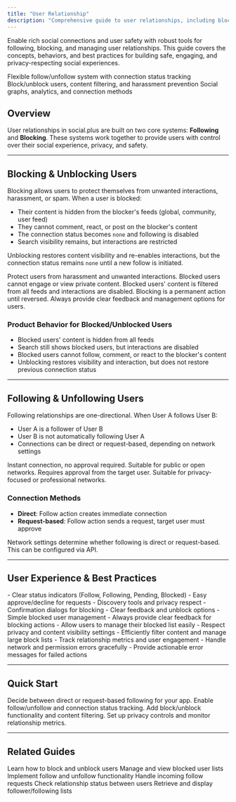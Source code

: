 ```yaml
---
title: "User Relationship"
description: "Comprehensive guide to user relationships, including blocking, following, privacy, and connection management."
---
```


Enable rich social connections and user safety with robust tools for following, blocking, and managing user relationships. This guide covers the concepts, behaviors, and best practices for building safe, engaging, and privacy-respecting social experiences.

<CardGroup cols={3}>
  <Card title="Social Connections" icon="user-group">
    Flexible follow/unfollow system with connection status tracking
  </Card>
  <Card title="Privacy & Safety" icon="shield-check">
    Block/unblock users, content filtering, and harassment prevention
  </Card>
  <Card title="Relationship Management" icon="users-rectangle">
    Social graphs, analytics, and connection methods
  </Card>
</CardGroup>

## Overview

User relationships in social.plus are built on two core systems: **Following** and **Blocking**. These systems work together to provide users with control over their social experience, privacy, and safety.

---

## Blocking & Unblocking Users

Blocking allows users to protect themselves from unwanted interactions, harassment, or spam. When a user is blocked:
- Their content is hidden from the blocker's feeds (global, community, user feed)
- They cannot comment, react, or post on the blocker's content
- The connection status becomes `none` and following is disabled
- Search visibility remains, but interactions are restricted

Unblocking restores content visibility and re-enables interactions, but the connection status remains `none` until a new follow is initiated.

<CardGroup cols={2}>
  <Card title="User Safety & Privacy" icon="user-shield">
    Protect users from harassment and unwanted interactions. Blocked users cannot engage or view private content.
  </Card>
  <Card title="Content Control" icon="filter">
    Blocked users' content is filtered from all feeds and interactions are disabled.
  </Card>
</CardGroup>

<Info>
Blocking is a permanent action until reversed. Always provide clear feedback and management options for users.
</Info>

### Product Behavior for Blocked/Unblocked Users
- Blocked users' content is hidden from all feeds
- Search still shows blocked users, but interactions are disabled
- Blocked users cannot follow, comment, or react to the blocker's content
- Unblocking restores visibility and interaction, but does not restore previous connection status

---

## Following & Unfollowing Users

Following relationships are one-directional. When User A follows User B:
- User A is a follower of User B
- User B is not automatically following User A
- Connections can be direct or request-based, depending on network settings

<CardGroup cols={2}>
  <Card title="Direct Following" icon="bolt">
    Instant connection, no approval required. Suitable for public or open networks.
  </Card>
  <Card title="Request-based Following" icon="lock">
    Requires approval from the target user. Suitable for privacy-focused or professional networks.
  </Card>
</CardGroup>

### Connection Methods
- **Direct**: Follow action creates immediate connection
- **Request-based**: Follow action sends a request, target user must approve

<Info>
Network settings determine whether following is direct or request-based. This can be configured via API.
</Info>

---

## User Experience & Best Practices

<CardGroup cols={2}>
  <Card title="Follow System UX" icon="user-plus">
    - Clear status indicators (Follow, Following, Pending, Blocked)
    - Easy approve/decline for requests
    - Discovery tools and privacy respect
  </Card>
  <Card title="Blocking System UX" icon="ban">
    - Confirmation dialogs for blocking
    - Clear feedback and unblock options
    - Simple blocked user management
  </Card>
</CardGroup>

<AccordionGroup>
  <Accordion title="User Safety & Privacy">
    - Always provide clear feedback for blocking actions
    - Allow users to manage their blocked list easily
    - Respect privacy and content visibility settings
  </Accordion>
  <Accordion title="Performance & Analytics">
    - Efficiently filter content and manage large block lists
    - Track relationship metrics and user engagement
  </Accordion>
  <Accordion title="Error Handling">
    - Handle network and permission errors gracefully
    - Provide actionable error messages for failed actions
  </Accordion>
</AccordionGroup>

---

## Quick Start

<Steps>
  <Step title="Choose Relationship Model">
    Decide between direct or request-based following for your app.
  </Step>
  <Step title="Implement Follow System">
    Enable follow/unfollow and connection status tracking.
  </Step>
  <Step title="Implement Blocking System">
    Add block/unblock functionality and content filtering.
  </Step>
  <Step title="Configure Privacy & Analytics">
    Set up privacy controls and monitor relationship metrics.
  </Step>
</Steps>

---

## Related Guides

<CardGroup cols={2}>
  <Card title="Block/Unblock User" href="./blocking/block-unblock-user" icon="ban">
    Learn how to block and unblock users
  </Card>
  <Card title="Manage Blocked Users" href="./blocking/manage-blocked-users" icon="list">
    Manage and view blocked user lists
  </Card>
  <Card title="Follow/Unfollow User" href="./following/follow-unfollow-user" icon="user-plus">
    Implement follow and unfollow functionality
  </Card>
  <Card title="Follow Requests" href="./following/accept-decline-follow-request" icon="handshake">
    Handle incoming follow requests
  </Card>
  <Card title="Connection Status" href="./following/get-connection-status" icon="signal">
    Check relationship status between users
  </Card>
  <Card title="Follower Lists" href="./following/get-follower-following-list" icon="list">
    Retrieve and display follower/following lists
  </Card>
</CardGroup>
